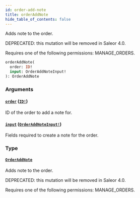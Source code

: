 ```yaml
---
id: order-add-note
title: orderAddNote
hide_table_of_contents: false
---
```


Adds note to the order.

DEPRECATED: this mutation will be removed in Saleor 4.0.

Requires one of the following permissions: MANAGE_ORDERS.

```graphql
orderAddNote(
  order: ID!
  input: OrderAddNoteInput!
): OrderAddNote
```

### Arguments

#### [`order`](#) ([`ID!`](../../../developer/api-reference/scalars/id))

ID of the order to add a note for.

#### [`input`](#) ([`OrderAddNoteInput!`](../../../developer/api-reference/inputs/order-add-note-input))

Fields required to create a note for the order.

### Type

#### [`OrderAddNote`](../../../developer/api-reference/objects/order-add-note)

Adds note to the order.

DEPRECATED: this mutation will be removed in Saleor 4.0.

Requires one of the following permissions: MANAGE_ORDERS.

